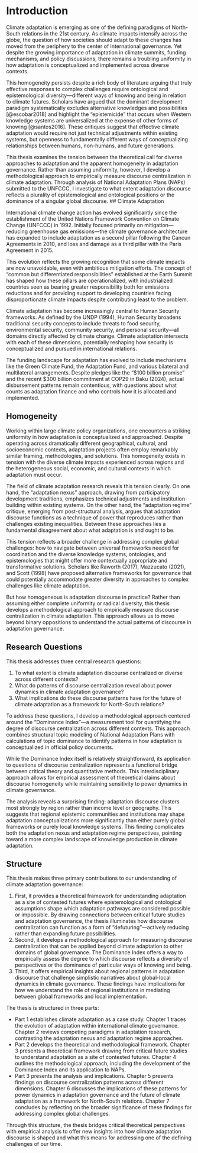 # Introduction {#sec-intro}

Climate adaptation is emerging as one of the defining paradigms of North-South relations in the 21st century. As climate impacts intensify across the globe, the question of how societies should adapt to these changes has moved from the periphery to the center of international governance. Yet despite the growing importance of adaptation in climate summits, funding mechanisms, and policy discussions, there remains a troubling uniformity in how adaptation is conceptualized and implemented across diverse contexts.

This homogeneity persists despite a rich body of literature arguing that truly effective responses to complex challenges require ontological and epistemological diversity—different ways of knowing and being in relation to climate futures. Scholars have argued that the dominant development paradigm systematically excludes alternative knowledges and possibilities [@escobar2018] and highlight the "epistemicide" that occurs when Western knowledge systems are universalized at the expense of other forms of knowing [@santos2016]. These critiques suggest that effective climate adaptation would require not just technical adjustments within existing systems, but openness to fundamentally different ways of conceptualizing relationships between humans, non-humans, and future generations.

This thesis examines the tension between the theoretical call for diverse approaches to adaptation and the apparent homogeneity in adaptation governance. Rather than assuming uniformity, however, I develop a methodological approach to empirically measure discourse centralization in climate adaptation. Through analysis of National Adaptation Plans (NAPs) submitted to the UNFCCC, I investigate to what extent adaptation discourse reflects a plurality of epistemological and ontological positions or the dominance of a singular global discourse.
## Climate Adaptation

International climate change action has evolved significantly since the establishment of the United Nations Framework Convention on Climate Change (UNFCCC) in 1992. Initially focused primarily on mitigation—reducing greenhouse gas emissions—the climate governance architecture has expanded to include adaptation as a second pillar following the Cancun Agreements in 2010, and loss and damage as a third pillar with the Paris Agreement in 2015.

This evolution reflects the growing recognition that some climate impacts are now unavoidable, even with ambitious mitigation efforts. The concept of "common but differentiated responsibilities" established at the Earth Summit has shaped how these pillars are operationalized, with industrialized countries seen as bearing greater responsibility both for emissions reductions and for providing support to developing countries facing disproportionate climate impacts despite contributing least to the problem.

Climate adaptation has become increasingly central to Human Security frameworks. As defined by the UNDP (1994), Human Security broadens traditional security concepts to include threats to food security, environmental security, community security, and personal security—all domains directly affected by climate change. Climate adaptation intersects with each of these dimensions, potentially reshaping how security is conceptualized and pursued in international relations.

The funding landscape for adaptation has evolved to include mechanisms like the Green Climate Fund, the Adaptation Fund, and various bilateral and multilateral arrangements. Despite pledges like the "$100 billion promise" and the recent $300 billion commitment at COP29 in Baku (2024), actual disbursement patterns remain contentious, with questions about what counts as adaptation finance and who controls how it is allocated and implemented.

## Homogeneity

Working within large climate policy organizations, one encounters a striking uniformity in how adaptation is conceptualized and approached. Despite operating across dramatically different geographical, cultural, and socioeconomic contexts, adaptation projects often employ remarkably similar framing, methodologies, and solutions. This homogeneity exists in tension with the diverse climate impacts experienced across regions and the heterogeneous social, economic, and cultural contexts in which adaptation must occur.

The field of climate adaptation research reveals this tension clearly. On one hand, the "adaptation nexus" approach, drawing from participatory development traditions, emphasizes technical adjustments and institution-building within existing systems. On the other hand, the "adaptation regime" critique, emerging from post-structural analysis, argues that adaptation discourse functions as a technique of power that reproduces rather than challenges existing inequalities. Between these approaches lies a fundamental disagreement about what adaptation is and ought to be.

This tension reflects a broader challenge in addressing complex global challenges: how to navigate between universal frameworks needed for coordination and the diverse knowledge systems, ontologies, and epistemologies that might offer more contextually appropriate and transformative solutions. Scholars like Raworth (2017), Mazzucato (2021), and Scott (1998) have proposed alternative frameworks for governance that could potentially accommodate greater diversity in approaches to complex challenges like climate adaptation.

But how homogeneous is adaptation discourse in practice? Rather than assuming either complete uniformity or radical diversity, this thesis develops a methodological approach to empirically measure discourse centralization in climate adaptation. This approach allows us to move beyond binary oppositions to understand the actual patterns of discourse in adaptation governance.

## Research Questions

This thesis addresses three central research questions:

1. To what extent is climate adaptation discourse centralized or diverse across different contexts?
2. What do patterns of discourse centralization reveal about power dynamics in climate adaptation governance?
3. What implications do these discourse patterns have for the future of climate adaptation as a framework for North-South relations?

To address these questions, I develop a methodological approach centered around the "Dominance Index"—a measurement tool for quantifying the degree of discourse centralization across different contexts. This approach combines structural topic modeling of National Adaptation Plans with calculations of topic dominance to identify patterns in how adaptation is conceptualized in official policy documents.

While the Dominance Index itself is relatively straightforward, its application to questions of discourse centralization represents a functional bridge between critical theory and quantitative methods. This interdisciplinary approach allows for empirical assessment of theoretical claims about discourse homogeneity while maintaining sensitivity to power dynamics in climate governance.

The analysis reveals a surprising finding: adaptation discourse clusters most strongly by region rather than income level or geography. This suggests that regional epistemic communities and institutions may shape adaptation conceptualizations more significantly than either purely global frameworks or purely local knowledge systems. This finding complicates both the adaptation nexus and adaptation regime perspectives, pointing toward a more complex landscape of knowledge production in climate adaptation.

## Structure

This thesis makes three primary contributions to our understanding of climate adaptation governance:

1. First, it provides a theoretical framework for understanding adaptation as a site of contested futures where epistemological and ontological assumptions shape which adaptation pathways are considered possible or impossible. By drawing connections between critical future studies and adaptation governance, the thesis illuminates how discourse centralization can function as a form of "defuturing"—actively reducing rather than expanding future possibilities.
2. Second, it develops a methodological approach for measuring discourse centralization that can be applied beyond climate adaptation to other domains of global governance. The Dominance Index offers a way to empirically assess the degree to which discourse reflects a diversity of perspectives or the dominance of particular ways of knowing and being.
3. Third, it offers empirical insights about regional patterns in adaptation discourse that challenge simplistic narratives about global-local dynamics in climate governance. These findings have implications for how we understand the role of regional institutions in mediating between global frameworks and local implementation.

The thesis is structured in three parts:

- Part 1 establishes climate adaptation as a case study. Chapter 1 traces the evolution of adaptation within international climate governance. Chapter 2 reviews competing paradigms in adaptation research, contrasting the adaptation nexus and adaptation regime approaches.
- Part 2 develops the theoretical and methodological framework. Chapter 3 presents a theoretical framework drawing from critical future studies to understand adaptation as a site of contested futures. Chapter 4 outlines the methodological approach, including the development of the Dominance Index and its application to NAPs.
- Part 3 presents the analysis and implications. Chapter 5 presents findings on discourse centralization patterns across different dimensions. Chapter 6 discusses the implications of these patterns for power dynamics in adaptation governance and the future of climate adaptation as a framework for North-South relations. Chapter 7 concludes by reflecting on the broader significance of these findings for addressing complex global challenges.

Through this structure, the thesis bridges critical theoretical perspectives with empirical analysis to offer new insights into how climate adaptation discourse is shaped and what this means for addressing one of the defining challenges of our time.